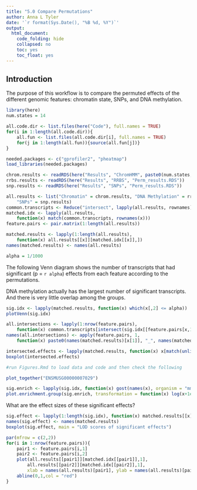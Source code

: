 ```yaml
---
title: "5.0 Compare Permutations"
author: Anna L Tyler
date: '`r format(Sys.Date(), "%B %d, %Y")`'
output: 
  html_document:
    code_folding: hide
    collapsed: no
    toc: yes
    toc_float: yes
---
```



## Introduction
The purpose of this workflow is to compare the permuted
effects of the different genomic features: chromatin state,
SNPs, and DNA methylation.

```r
library(here)
num.states = 14
```

```r
all.code.dir <- list.files(here("Code"), full.names = TRUE)
for(i in 1:length(all.code.dir)){
	all.fun <- list.files(all.code.dir[i], full.names = TRUE)
	for(j in 1:length(all.fun)){source(all.fun[j])}
}
```

```r
needed.packages <- c("gprofiler2", "pheatmap")
load_libraries(needed.packages)
```


```r
chrom.results <- readRDS(here("Results", "ChromHMM", paste0(num.states, "_states_C"), "Perm_results.RDS")) 
rrbs.results <- readRDS(here("Results", "RRBS", "Perm_results.RDS"))
snp.results <- readRDS(here("Results", "SNPs", "Perm_results.RDS"))

all.results <- list("Chromatin" = chrom.results, "DNA Methylation" = rrbs.results,
    "SNPs" = snp.results)
common.transcripts <- Reduce("intersect", lapply(all.results, rownames))
matched.idx <- lapply(all.results, 
    function(x) match(common.transcripts, rownames(x)))
feature.pairs <- pair.matrix(1:length(all.results))

matched.results <- lapply(1:length(all.results), 
    function(x) all.results[[x]][matched.idx[[x]],])
names(matched.results) <- names(all.results)
```

```r
alpha = 1/1000
```

The following Venn diagram shows the number of 
transcripts that had significant (p = `r alpha`) 
effects from each feature according to the permutations.

DNA methylation actually has the largest number of 
significant transcripts. And there is very little
overlap among the groups.

```r
sig.idx <- lapply(matched.results, function(x) which(x[,2] <= alpha))
plotVenn(sig.idx)

all.intersections <- lapply(1:nrow(feature.pairs), 
    function(x) common.transcripts[intersect(sig.idx[[feature.pairs[x,1]]], sig.idx[[feature.pairs[x,2]]])])
names(all.intersections) <- apply(feature.pairs, 1, 
    function(x) paste0(names(matched.results)[x[1]], "_", names(matched.results)[x[2]]))

intersected.effects <- lapply(matched.results, function(x) x[match(unlist(all.intersections), rownames(x)),1])
boxplot(intersected.effects)
```

```r
#run Figures.Rmd to load data and code and then check the following

plot_together("ENSMUSG00000007029")

```

```r
sig.enrich <- lapply(sig.idx, function(x) gost(names(x), organism = "mmusculus"))
plot.enrichment.group(sig.enrich, transformation = function(x) log(x+1e-6))
```

What are the effect sizes of these significant effects?

```r
sig.effect <- lapply(1:length(sig.idx), function(x) matched.results[[x]][sig.idx[[x]],1])
names(sig.effect) <- names(matched.results)
boxplot(sig.effect, main = "LOD scores of significant effects")
```

```r
par(mfrow = c(2,2))
for(i in 1:nrow(feature.pairs)){
    pair1 <- feature.pairs[i,1]
    pair2 <- feature.pairs[i,2]
    plot(all.results[[pair1]][matched.idx[[pair1]],1], 
        all.results[[pair2]][matched.idx[[pair2]],1], 
        xlab = names(all.results)[pair1], ylab = names(all.results)[pair2])
    abline(0,1,col = "red")
}
```